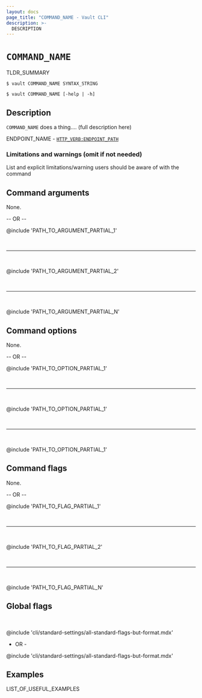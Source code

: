 ```yaml
---
layout: docs
page_title: "COMMAND_NAME - Vault CLI"
description: >-
  DESCRIPTION
---
```


# `COMMAND_NAME`

TLDR_SUMMARY

<CodeBlockConfig hideClipboard>

```shell-session
$ vault COMMAND_NAME SYNTAX_STRING

$ vault COMMAND_NAME [-help | -h]
```

</CodeBlockConfig>

## Description

`COMMAND_NAME` does a thing.... (full description here)

<Tip title="Related API endpoints">

  ENDPOINT_NAME - [`HTTP_VERB:ENDPOINT_PATH`](API_DOC_URL)

</Tip>

### Limitations and warnings (omit if not needed)

List and explicit limitations/warning users should be aware of with the command


## Command arguments

None.

-- OR --

@include 'PATH_TO_ARGUMENT_PARTIAL_1'

<br /><hr /><br />

@include 'PATH_TO_ARGUMENT_PARTIAL_2'

<br /><hr /><br />

@include 'PATH_TO_ARGUMENT_PARTIAL_N'



## Command options

None.

-- OR --

@include 'PATH_TO_OPTION_PARTIAL_1'

<br /><hr /><br />

@include 'PATH_TO_OPTION_PARTIAL_1'

<br /><hr /><br />

@include 'PATH_TO_OPTION_PARTIAL_1'


## Command flags

None.

-- OR --

@include 'PATH_TO_FLAG_PARTIAL_1'

<br /><hr /><br />

@include 'PATH_TO_FLAG_PARTIAL_2'

<br /><hr /><br />

@include 'PATH_TO_FLAG_PARTIAL_N'



## Global flags

<br />

@include 'cli/standard-settings/all-standard-flags-but-format.mdx'

- OR -

@include 'cli/standard-settings/all-standard-flags-but-format.mdx'



## Examples

LIST_OF_USEFUL_EXAMPLES